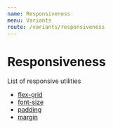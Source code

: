 ```yaml
---
name: Responsiveness
menu: Variants
route: /variants/responsiveness
---
```


# Responsiveness


<ResponsivenessTable />

List of responsive utilities

- [flex-grid](/utilities/flex-grid)
- [font-size](/utilities/font-size)
- [padding](https://tailwindcss.com/docs/padding)
- [margin](https://tailwindcss.com/docs/margin)
